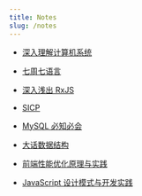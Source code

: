```yaml
---
title: Notes
slug: /notes
---
```


- [深入理解计算机系统](/notes/csapp)

- [七周七语言](/notes/7-languages-in-7-weeks)

- [深入浅出 RxJS](/notes/a-simple-explanation-of-rxjs)

- [SICP](/notes/sicp)

- [MySQL 必知必会](/notes/mysql-must-know)

- [大话数据结构](/notes/big-talk-data-structure)

- [前端性能优化原理与实践](/notes/front-end-performance-optimization)

- [JavaScript 设计模式与开发实践](/notes/javascript-design-patterns-and-development-practices)
